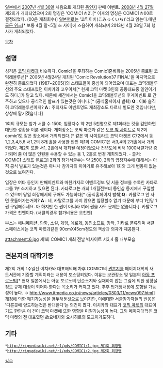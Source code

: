 [[일본]]에서 [[2007년]] [[4월 30일]] 처음으로 개최된 [[동인지]] 판매 이벤트. [[2008년]] [[4월 27일]] 제2회가 개최되었으며 2회 명칭은 'COMIC1☆2'.[* 이후의 명칭은 COMIC1☆00로 결정되었다. (00은 개최회수)] [[일본어]]로는 '코믹이치(こみっくいち)'라고 읽는다.매년 [[골든 위크]][* 보통 4월 말~5월 초 사이]에 즈음하여 개최되며 2013년 4월 28일 7회 행사가 개최되었다.

[[목차]]
== 설명 ==
성격은 [[코믹 마켓]]과 비슷하다. Comic1을 주최하는 Comic1준비회는 2005년 종료된 코믹레볼루션[* 2005년 4월24일 개최된 'Comic Revolution37 FINAL'을 마지막으로 완전히 종료되었다 (1987~2005)]의 스태프들이 중심이 되어있으며 대표는 코믹레볼루션의 주요 스태프였던 이치카와 코우이치[* 현재 코믹 마켓 3인의 공동대표중 일인이기도 하다.]가 맡고 있다. 때문에 세간에서는 Comic1을 코믹레볼루션의 후계이벤트 로 간주하고 있으나 공식적인 발표가 있는것은 아니다.[* (공식홈페이지 발췌) '''Q''' : 이봐 솔직히 코믹레볼루션이지? '''A''' : 주최자도 이벤트명도 개최장소도 다르니 별도인 것입니다만, 상상에 맡기겠습니다]

1회의 규모는 참가 서클 수 1500, 입장자수 약 2만 5천명으로 제1회라는 것을 감안하면 대단한 성황을 이룬 셈이다. 개최장소는 코믹 마켓과 같은 [[도쿄 빅 사이트]]로 제2회 comic1도 같은 장소에서 개최되었다.[* 같은 빅 사이트라도 코믹 마켓은 C72에서 동1,2,3,4,5,6 서1,2의 8개 홀을 사용한 반면 제1회 COMIC1은 서3,4의 2개홀에서 개최되었다. 제2회 또한 서1, 2홀에서 개최될 예정이었으나 전년도에 비해 1000서클가량 증가되어 좀 더 많은 인원을 수용할 수 있는 동 1, 2홀로 변경 개최되었다. - 출처: COMIC1 스태프 블로그] 2회의 참가서클수는 약 2500, 2회의 입장자수에 대해서는 아직 공식 발표가 있는것은 아니나 참가자의 이야기로 유추해보아 1회와 크게 변동이 없는것으로 보여진다.

입장은 여타 동인지 판매이벤트와 마찬가지로 이벤트정보 및 서클 정보를 수록한 카타로그를 1부 소지하고 있으면 된다. 카타로그는 개최 1개월전부터 동인샵 등지에서 구입할수 있으며 당일 회장에서의 구매도 가능하다[* (공식홈페이지 발췌)'''Q''' : 카탈로그 안 사면 못들어가는거야? '''A''' : 네, 카탈로그를 사지 않으면 입장할수 없기 때문에 부디 1인당 1권 구입해주세요. 아 하지만 한 권이 아니라 여러 권을 사도 문제는 없습니다.]. 카탈로그 가격은 천엔이다. (서클의경우 참가비용은 오천엔)

부스는 [[애니메이션]], [[만화]], [[소설]], [[게임]], [[에로게]], 동인소프트, 창작, 기타로 분류되며 서클 스페이스에는 코믹 마켓과같은 90cmX45cm정도의 책상과 의자가 제공된다.

attachment:6.jpg
제1회 COMIC1 개최 전날 빅사이트 서3,4 홀 내부모습 

== 견본지의 대학기증 ==
제2회 개최 1주일전 이치카와 대표에의해 차후 COMIC1의 [[견본지]]를 메이지대학의 새 도서관에 기증할 계획이라는 내용이 포스팅되었다. 이유는 보관장소 및 일본의 [[아동 포르노]]법[* 현재 일본에서는 아동 포르노의 단순소지와 실재하지 않는 그림에 의한 상황설정도 규제 대상이 되어야 한다는 목소리가 커지고 있다. 추후 법개정내용에 포함될 가능성이 높다. → http://www.itmedia.co.jp/news/articles/0803/11/news097.html]개정에 의한 폐기가능성을 염두해둔것으로 보이지만, 이에대한 서클참가자들의 반응은 '다른곳에 양도하는것은 반대한다'는 의견이 많다. 이치카와 대표가 [[코믹 마켓]]의 대표이기도 한만큼 이 건이 코믹 마켓에 또한 영향을 미칠가능성이 높다. 그외 메이지대학은 코믹 마켓의 전 대표였던 故요네자와 요시히로의 모교이기도하다.

== 기타 ==
 *[[http://rigvedawiki.net/r1/pds/COMIC1/1.jpg 제1회 회장맵]]
 *[[http://rigvedawiki.net/r1/pds/COMIC1/2.jpg 제2회 회장맵]]

[[각주]]
